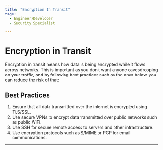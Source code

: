 ```yaml
---
title: "Encryption In Transit"
tags:
  - Engineer/Developer
  - Security Specialist

---
```



<TagProvider>
<TagFilter />

# Encryption in Transit

<TagList tags={frontmatter.tags} />
<AttributionList contributors={frontmatter.contributors} />

Encryption in transit means how data is being encrypted while it flows across networks. This is important as you don't want anyone eavesdropping on your traffic, and by following best practices such as the ones below, you can reduce the risk of that:

## Best Practices

1. Ensure that all data transmitted over the internet is encrypted using TLS/SSL.
2. Use secure VPNs to encrypt data transmitted over public networks such as public WiFi.
3. Use SSH for secure remote access to servers and other infrastructure.
4. Use encryption protocols such as S/MIME or PGP for email communications.

---

</TagProvider>
<ContributeFooter />
